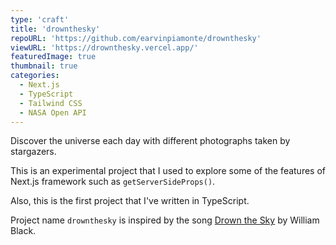 ```yaml
---
type: 'craft'
title: 'drownthesky'
repoURL: 'https://github.com/earvinpiamonte/drownthesky'
viewURL: 'https://drownthesky.vercel.app/'
featuredImage: true
thumbnail: true
categories:
  - Next.js
  - TypeScript
  - Tailwind CSS
  - NASA Open API
---
```


Discover the universe each day with different photographs taken by stargazers.

This is an experimental project that I used to explore some of the features of Next.js framework such as `getServerSideProps()`.

Also, this is the first project that I've written in TypeScript.

Project name `drownthesky` is inspired by the song [Drown the Sky](https://www.youtube.com/watch?v=2rZ38L4rMT4) by William Black.

<YouTubeVideo src="https://www.youtube.com/watch?v=2rZ38L4rMT4" />
